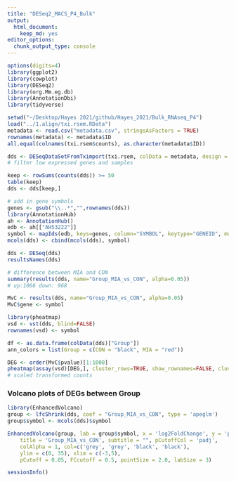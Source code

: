 ```yaml
---
title: "DESeq2_MACS_P4_Bulk"
output: 
  html_document: 
    keep_md: yes
editor_options: 
  chunk_output_type: console
---
```


```r
options(digits=4)
library(ggplot2)
library(cowplot)
library(DESeq2)
library(org.Mm.eg.db)
library(AnnotationDbi)
library(tidyverse)
```
```r
setwd("~/Desktop/Hayes 2021/github/Hayes_2021/Bulk_RNAseq_P4")
load("../1.align/txi.rsem.RData")
metadata <- read.csv("metadata.csv", stringsAsFactors = TRUE)
rownames(metadata) <- metadata$ID
all.equal(colnames(txi.rsem$counts), as.character(metadata$ID))
```

```r
dds <- DESeqDataSetFromTximport(txi.rsem, colData = metadata, design = ~ Group)
# filter low expressed genes and samples

keep <- rowSums(counts(dds)) >= 50
table(keep)
dds <- dds[keep,]

# add in gene symbols
genes <- gsub("\\..*","",rownames(dds))
library(AnnotationHub)
ah <- AnnotationHub()
edb <- ah[["AH53222"]]
symbol <- mapIds(edb, keys=genes, column="SYMBOL", keytype="GENEID", multiVals="first")
mcols(dds) <- cbind(mcols(dds), symbol)

dds <- DESeq(dds)
resultsNames(dds)

# difference between MIA and CON
summary(results(dds, name="Group_MIA_vs_CON", alpha=0.05))
# up:1066 down: 968

MvC <- results(dds, name="Group_MIA_vs_CON", alpha=0.05)
MvC$gene <- symbol
```

```r
library(pheatmap)
vsd <- vst(dds, blind=FALSE)
rownames(vsd) <- symbol

df <- as.data.frame(colData(dds)["Group"])
ann_colors = list(Group = c(CON = "black", MIA = "red"))

DEG <- order(MvC$pvalue)[1:1000]
pheatmap(assay(vsd)[DEG,], cluster_rows=TRUE, show_rownames=FALSE, cluster_cols=F, annotation_col=df, scale="row", border_color = NA, col = colorRampPalette(c("navy", "white", "firebrick3"))(50), annotation_colors = ann_colors, main="MIA vs CON")
# scaled transformed counts
```

### Volcano plots of DEGs between Group
```r
library(EnhancedVolcano)
group <- lfcShrink(dds, coef = "Group_MIA_vs_CON", type = 'apeglm')
group$symbol <- mcols(dds)$symbol

EnhancedVolcano(group, lab = group$symbol, x = 'log2FoldChange', y = 'pvalue',
    title = 'Group_MIA_vs_CON', subtitle = "", pCutoffCol = 'padj',
    colAlpha = 1, col=c('grey', 'grey', 'black', 'black'), 
    ylim = c(0, 35), xlim = c(-3,5),
    pCutoff = 0.05, FCcutoff = 0.5, pointSize = 2.0, labSize = 3)
```

```r
sessionInfo()
```